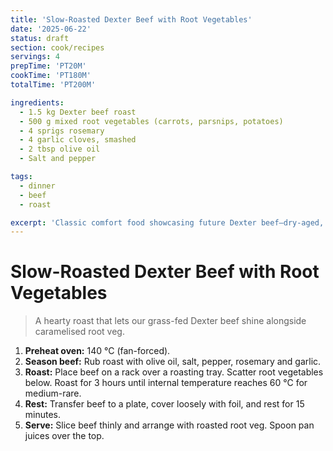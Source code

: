 ```yaml
---
title: 'Slow-Roasted Dexter Beef with Root Vegetables'
date: '2025-06-22'
status: draft
section: cook/recipes
servings: 4
prepTime: 'PT20M'
cookTime: 'PT180M'
totalTime: 'PT200M'

ingredients:
  - 1.5 kg Dexter beef roast
  - 500 g mixed root vegetables (carrots, parsnips, potatoes)
  - 4 sprigs rosemary
  - 4 garlic cloves, smashed
  - 2 tbsp olive oil
  - Salt and pepper

tags:
  - dinner
  - beef
  - roast

excerpt: 'Classic comfort food showcasing future Dexter beef—dry-aged, grass-fed and paired with seasonal root veg.'
---
```


# Slow-Roasted Dexter Beef with Root Vegetables

> A hearty roast that lets our grass-fed Dexter beef shine alongside caramelised root veg.

1. **Preheat oven:** 140 °C (fan-forced).
2. **Season beef:** Rub roast with olive oil, salt, pepper, rosemary and garlic.
3. **Roast:** Place beef on a rack over a roasting tray. Scatter root vegetables below. Roast for 3 hours until internal temperature reaches 60 °C for medium-rare.
4. **Rest:** Transfer beef to a plate, cover loosely with foil, and rest for 15 minutes.
5. **Serve:** Slice beef thinly and arrange with roasted root veg. Spoon pan juices over the top.
